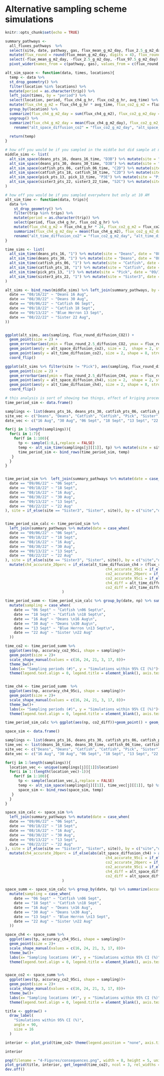 # Alternative sampling scheme simulations

```r
knitr::opts_chunk$set(echo = TRUE)
```

```r
summary_pathways <- 
  all_fluxes_pathways  %>% 
  select(site, date, pathway, gas, flux_mean_g_m2_day, flux_2.5_g_m2_day, flux_97.5_g_m2_day) %>% 
  mutate(flux_round = round(flux_mean_g_m2_day, digits = 4), flux_round_2.5 = round(flux_2.5_g_m2_day, digits = 4), flux_round_97.5 = round(flux_97.5_g_m2_day, digits = 4)) %>% 
  select(-flux_mean_g_m2_day, -flux_2.5_g_m2_day, -flux_97.5_g_m2_day) %>%  
  pivot_wider(names_from = c(pathway, gas), values_from = c(flux_round, flux_round_2.5, flux_round_97.5))

alt_sim_space <- function(data, times, locations){
  temp <- data %>% 
  st_drop_geometry() %>% 
  filter(location %in% locations) %>% 
  mutate(period = as.character(trip)) %>% 
  left_join(times, by = "period") %>% 
  select(location, period, flux_ch4_g_hr, flux_co2_g_hr, avg_time) %>% 
  mutate(flux_ch4_g_m2 = flux_ch4_g_hr * avg_time, flux_co2_g_m2 = flux_co2_g_hr * avg_time) %>% 
  group_by(location) %>% 
  summarize(flux_ch4_g_m2_day = sum(flux_ch4_g_m2), flux_co2_g_m2_day = sum(flux_co2_g_m2)) %>% 
  ungroup() %>% 
  summarize(flux_ch4_g_m2_day = mean(flux_ch4_g_m2_day), flux_co2_g_m2_day = mean(flux_co2_g_m2_day)) %>% 
    rename("alt_space_diffusion_co2" = "flux_co2_g_m2_day", "alt_space_diffusion_ch4" = "flux_ch4_g_m2_day")
  
  return(temp)
}

# how off you would be if you sampled in the middle but did sample at many times
middle_sims <- list(
  alt_sim_space(deans_pts_16, deans_16_time, "D3B") %>% mutate(site = "Deans", date = "08/16/22"),
  alt_sim_space(deans_pts_30, deans_30_time, "D3B") %>% mutate(site = "Deans", date = "08/30/22"),
  alt_sim_space(catfish_pts_06, catfish_06_time, "C2D") %>% mutate(site = "Catfish", date = "09/06/22"),
  alt_sim_space(catfish_pts_18, catfish_18_time, "C2D") %>% mutate(site = "Catfish", date = "09/18/22"),
  alt_sim_space(pick_pts_13, pick_13_time, "P3E") %>% mutate(site = "Pick", date = "09/13/22"),
  alt_sim_space(sister3_pts_22, sister3_22_time, "S2C") %>% mutate(site = "Sister3", date = "08/22/22")
)

# how off you would be if you sampled everywhere but only at 10 AM
alt_sim_time <- function(data, trips){
  data %>% 
    st_drop_geometry() %>% 
    filter(trip %in% trips) %>% 
    mutate(period = as.character(trip)) %>% 
    select(period, flux_ch4_g_hr, flux_co2_g_hr) %>% 
    mutate(flux_ch4_g_m2 = flux_ch4_g_hr * 24, flux_co2_g_m2 = flux_co2_g_hr * 24) %>% 
    summarize(flux_ch4_g_m2_day = mean(flux_ch4_g_m2), flux_co2_g_m2_day = mean(flux_co2_g_m2)) %>% 
    rename("alt_time_diffusion_co2" = "flux_co2_g_m2_day", "alt_time_diffusion_ch4" = "flux_ch4_g_m2_day")
}

time_sims <- list(
  alt_sim_time(deans_pts_16, "1") %>% mutate(site = "Deans", date = "08/16/22"),
  alt_sim_time(deans_pts_30, "1") %>% mutate(site = "Deans", date = "08/30/22"),
  alt_sim_time(catfish_pts_06, "1") %>% mutate(site = "Catfish", date = "09/06/22"),
  alt_sim_time(catfish_pts_18, "1") %>% mutate(site = "Catfish", date = "09/18/22"),
  alt_sim_time(pick_pts_13, "1") %>% mutate(site = "Pick", date = "09/13/22"),
  alt_sim_time(sister3_pts_22, "1") %>% mutate(site = "Sister3", date = "08/22/22")
)

alt_sims <- bind_rows(middle_sims) %>% left_join(summary_pathways, by = c("site", "date")) %>% left_join(bind_rows(time_sims), by = c("site", "date")) %>% mutate(sampling = case_when(
  date == "08/16/22" ~ "Deans 16 Aug",
  date == "08/30/22" ~ "Deans 30 Aug",
  date == "09/06/22" ~ "Catfish 06 Sept",
  date == "09/18/22" ~ "Catfish 18 Sept",
  date == "09/13/22" ~ "Blue Herron 13 Sept",
  date == "08/22/22" ~ "Sister 22 Aug",
))


ggplot(alt_sims, aes(sampling, flux_round_diffusion_CO2)) + 
  geom_point(size = 2) + 
  geom_errorbar(aes(ymin = flux_round_2.5_diffusion_CO2, ymax = flux_round_97.5_diffusion_CO2)) + 
  geom_point(aes(y = alt_space_diffusion_co2), size = 2,  shape = 2, stroke = 1 , color = "red") +
  geom_point(aes(y = alt_time_diffusion_co2), size = 2, shape = 8, stroke = 1, color = "blue")+
  coord_flip()

ggplot(alt_sims %>% filter(site != "Pick"), aes(sampling, flux_round_diffusion_CH4)) + 
  geom_point(size = 2) + 
  geom_errorbar(aes(ymin = flux_round_2.5_diffusion_CH4, ymax = flux_round_97.5_diffusion_CH4)) + 
  geom_point(aes(y = alt_space_diffusion_ch4), size = 2,  shape = 2, stroke = 1 , color = "red") +
  geom_point(aes(y = alt_time_diffusion_ch4), size = 2, shape = 8, stroke = 1, color = "blue")+
  coord_flip()
```

```r
# this analysis is sort of showing two things, effect of kriging procedure and sampling intensity
time_period_sim <- data.frame()

samplings <- list(deans_pts_16, deans_pts_30, catfish_pts_06, catfish_pts_18, pick_pts_13, sister3_pts_22)
site_vec <- c("Deans", "Deans", "Catfish", "Catfish", "Pick", "Sister")
date_vec <- c("16 Aug", "30 Aug", "06 Sept", "18 Sept", "13 Sept", "22 Aug")

for(j in 1:length(samplings)){
  for(i in 1:7){
    for(f in 1:100){
      tp <- sample(1:8,i,replace = FALSE)
      temp <- alt_sim_time(samplings[j][[1]], tp) %>% mutate(site = site_vec[j], date = date_vec[j], np = length(tp))
      time_period_sim <- bind_rows(time_period_sim, temp)
   }
  }
}


time_period_sim %>%  left_join(summary_pathways %>% mutate(date = case_when(
  date == "09/06/22" ~ "06 Sept",
  date == "09/18/22" ~ "18 Sept",
  date == "08/16/22" ~ "16 Aug",
  date == "08/30/22" ~ "30 Aug",
  date == "09/13/22" ~ "13 Sept",
  date == "08/22/22" ~ "22 Aug"
), site = if_else(site == "Sister3", "Sister", site)), by = c("site","date"))


time_period_sim_calc <- time_period_sim %>% 
  left_join(summary_pathways %>% mutate(date = case_when(
  date == "09/06/22" ~ "06 Sept",
  date == "09/18/22" ~ "18 Sept",
  date == "08/16/22" ~ "16 Aug",
  date == "08/30/22" ~ "30 Aug",
  date == "09/13/22" ~ "13 Sept",
  date == "08/22/22" ~ "22 Aug"
), site = if_else(site == "Sister3", "Sister", site)), by = c("site","date"))%>% 
  mutate(ch4_accurate_20perc = if_else(alt_time_diffusion_ch4 > (flux_round_diffusion_CH4 * 0.8) & alt_time_diffusion_ch4 < (flux_round_diffusion_CH4 *1.2), TRUE, FALSE),
                                              ch4_accurate_95ci = if_else(alt_time_diffusion_ch4 > flux_round_2.5_diffusion_CH4 & alt_time_diffusion_ch4 < flux_round_97.5_diffusion_CH4, TRUE, FALSE),
                                              co2_accurate_20perc = if_else(abs(alt_time_diffusion_co2) > abs(flux_round_diffusion_CO2 * 0.8) & abs(alt_time_diffusion_co2) < abs(flux_round_diffusion_CO2 *1.2), TRUE, FALSE),
                                              co2_accurate_95ci = if_else(alt_time_diffusion_co2 > flux_round_2.5_diffusion_CO2 & alt_time_diffusion_co2 < flux_round_97.5_diffusion_CO2, TRUE, FALSE),
                                              ch4_diff = alt_time_diffusion_ch4 / flux_round_diffusion_CH4,
                                              co2_diff = alt_time_diffusion_co2/ flux_round_diffusion_CO2
                          )

time_period_summ <- time_period_sim_calc %>% group_by(date, np) %>% summarize(accuracy_ch4 = sum(ch4_accurate_20perc), accuracy_co2 = sum(co2_accurate_20perc), accuracy_ch4_95ci = sum(ch4_accurate_95ci), accuracy_co2_95ci = sum(co2_accurate_95ci)) %>% 
  mutate(sampling = case_when(
    date == "06 Sept" ~ "Catfish \n06 Sept\n",
    date == "18 Sept" ~ "Catfish \n18 Sept\n",
    date == "16 Aug" ~ "Deans \n16 Aug\n",
    date == "30 Aug" ~ "Deans \n30 Aug\n",
    date == "13 Sept" ~ "Blue Herron \n13 Sept\n",
    date == "22 Aug" ~ "Sister \n22 Aug"
  ))
```

```r
time_co2 <- time_period_summ %>% 
  ggplot(aes(np, accuracy_co2_95ci, shape = sampling))+
  geom_point(size = 2)+
  scale_shape_manual(values = c(16, 24, 21, 3, 17, 8))+
  theme_bw()+
  labs(x= "Sampling periods (#)", y = "Simulations within 95% CI (%)")+
  theme(legend.text.align = 0, legend.title = element_blank(), axis.text = element_text(size = 14, color = "black"), axis.title = element_text(size = 16, color = "black"), legend.text = element_text(size = 14))


time_ch4 <- time_period_summ  %>% 
  ggplot(aes(np, accuracy_ch4_95ci, shape = sampling))+
  geom_point(size = 2)+
  scale_shape_manual(values = c(16, 24, 21, 3, 17, 8))+
  theme_bw()+
  labs(x= "Sampling periods (#)", y = "Simulations within 95% CI (%)")+
  theme(legend.text.align = 0, legend.title = element_blank(), axis.text = element_text(size = 14, color = "black"), axis.title = element_text(size = 16, color = "black"), legend.text = element_text(size = 14))

time_period_sim_calc %>% ggplot(aes(np, co2_diff))+geom_point() + geom_hline(yintercept = 1, color = "red")
```

```r
space_sim <- data.frame()

samplings <- list(deans_pts_16, deans_pts_30, catfish_pts_06, catfish_pts_18, pick_pts_13, sister3_pts_22)
time_vec <- list(deans_16_time, deans_30_time, catfish_06_time, catfish_18_time, pick_13_time, sister3_22_time)
site_vec <- c("Deans", "Deans", "Catfish", "Catfish", "Pick", "Sister")
date_vec <- c("16 Aug", "30 Aug", "06 Sept", "18 Sept", "13 Sept", "22 Aug")

for(j in 1:length(samplings)){
  location_vec <- unique(samplings[j][[1]]$location)
  for(i in 1:(length(location_vec)-1)){
    for(f in 1:100){
      tp <- sample(location_vec,i,replace = FALSE)
      temp <- alt_sim_space(samplings[j][[1]], time_vec[j][[1]], tp) %>% mutate(site = site_vec[j], date = date_vec[j], tp = length(tp))
      space_sim <- bind_rows(space_sim, temp)
   }
  }
}

space_sim_calc <- space_sim %>% 
  left_join(summary_pathways %>% mutate(date = case_when(
  date == "09/06/22" ~ "06 Sept",
  date == "09/18/22" ~ "18 Sept",
  date == "08/16/22" ~ "16 Aug",
  date == "08/30/22" ~ "30 Aug",
  date == "09/13/22" ~ "13 Sept",
  date == "08/22/22" ~ "22 Aug"
), site = if_else(site == "Sister3", "Sister", site)), by = c("site","date"))%>% 
  mutate(ch4_accurate_20perc = if_else(abs(alt_space_diffusion_ch4) > abs(flux_round_diffusion_CH4 * 0.8) & abs(alt_space_diffusion_ch4) < abs(flux_round_diffusion_CH4 *1.2), TRUE, FALSE),
                                              ch4_accurate_95ci = if_else(alt_space_diffusion_ch4 > flux_round_2.5_diffusion_CH4 & alt_space_diffusion_ch4 < flux_round_97.5_diffusion_CH4, TRUE, FALSE),
                                              co2_accurate_20perc = if_else(abs(alt_space_diffusion_co2) > abs(flux_round_diffusion_CO2 * 0.8) & abs(alt_space_diffusion_co2) < abs(flux_round_diffusion_CO2 *1.2), TRUE, FALSE),
                                              co2_accurate_95ci = if_else(alt_space_diffusion_co2 > flux_round_2.5_diffusion_CO2 & alt_space_diffusion_co2 < flux_round_97.5_diffusion_CO2, TRUE, FALSE),
                                              ch4_diff = alt_space_diffusion_ch4 / flux_round_diffusion_CH4,
                                              co2_diff = alt_space_diffusion_co2/ flux_round_diffusion_CO2
                          )

space_summ <- space_sim_calc %>% group_by(date, tp) %>% summarize(accuracy_ch4 = sum(ch4_accurate_20perc), accuracy_co2 = sum(co2_accurate_20perc), accuracy_ch4_95ci = sum(ch4_accurate_95ci), accuracy_co2_95ci = sum(co2_accurate_95ci)) %>% 
  mutate(sampling = case_when(
    date == "06 Sept" ~ "Catfish \n06 Sept",
    date == "18 Sept" ~ "Catfish \n18 Sept",
    date == "16 Aug" ~ "Deans \n16 Aug",
    date == "30 Aug" ~ "Deans \n30 Aug",
    date == "13 Sept" ~ "Blue Herron \n13 Sept",
    date == "22 Aug" ~ "Sister \n22 Aug"
  ))

```


```r
space_ch4 <- space_summ %>% 
  ggplot(aes(tp, accuracy_ch4_95ci, shape = sampling))+
  geom_point(size = 2)+
  scale_shape_manual(values = c(16, 24, 21, 3, 17, 8))+
  theme_bw()+
  labs(x= "Sampling locations (#)", y = "Simulations within 95% CI (%)")+
  theme(legend.text.align = 0, legend.title = element_blank(), axis.text = element_text(size = 14, color = "black"), axis.title = element_text(size = 16, color = "black"), legend.text = element_text(size = 14))


space_co2 <- space_summ %>% 
  ggplot(aes(tp, accuracy_co2_95ci, shape = sampling))+
  geom_point(size = 2)+
  scale_shape_manual(values = c(16, 24, 21, 3, 17, 8))+
  theme_bw()+
  labs(x= "Sampling locations (#)", y = "Simulations within 95% CI (%)")+
  theme(legend.text.align = 0, legend.title = element_blank(), axis.text = element_text(size = 14, color = "black"), axis.title = element_text(size = 16, color = "black"), legend.text = element_text(size = 14))
```

```r
title <- ggdraw() + 
  draw_label(
    "Simulations within 95% CI (%)",
    angle = 90, 
    size = 16
  )

interior <- plot_grid(time_co2+ theme(legend.position = "none", axis.title.y = element_blank(), axis.title.x = element_blank()), space_co2+ theme(legend.position = "none", axis.title.y = element_blank(), axis.title.x = element_blank()),  time_ch4+ theme(legend.position = "none",  axis.title.y = element_blank()), space_ch4+ theme(legend.position = "none",  axis.title.y = element_blank()), labels = "AUTO", label_x = 0.15, label_y = 0.98)

interior

png(filename = "4-Figures/consequences.png", width = 8, height = 5, units = "in", res = 300)
plot_grid(title, interior, get_legend(time_co2), ncol = 3, rel_widths = c(0.05, 0.75, 0.2))
dev.off()
```

